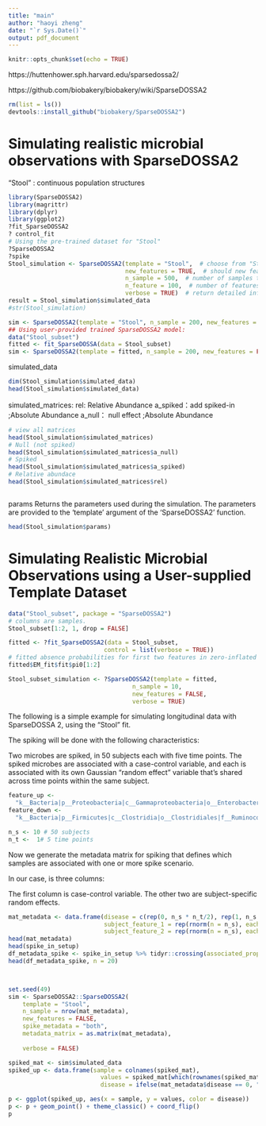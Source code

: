 ```yaml
---
title: "main"
author: "haoyi zheng"
date: "`r Sys.Date()`"
output: pdf_document
---
```


```r
knitr::opts_chunk$set(echo = TRUE)
```

https://huttenhower.sph.harvard.edu/sparsedossa2/

https://github.com/biobakery/biobakery/wiki/SparseDOSSA2
```r
rm(list = ls())
devtools::install_github("biobakery/SparseDOSSA2")
```
# Simulating realistic microbial observations with SparseDOSSA2
"Stool" : continuous population structures

```r
library(SparseDOSSA2)
library(magrittr)
library(dplyr)
library(ggplot2)
?fit_SparseDOSSA2
? control_fit
# Using the pre-trained dataset for "Stool"
?SparseDOSSA2
?spike
Stool_simulation <- SparseDOSSA2(template = "Stool",  # choose from "Stool", "Vaginal" or "IBD"
                                 new_features = TRUE,  # should new features be simulated
                                 n_sample = 500,  # number of samples to simulate
                                 n_feature = 100,  # number of features to simulate (when 'new_features = TRUE')
                                 verbose = TRUE)  # return detailed info
result = Stool_simulation$simulated_data
#str(Stool_simulation)
```

```r
sim <- SparseDOSSA2(template = "Stool", n_sample = 200, new_features = FALSE)
## Using user-provided trained SparseDOSSA2 model:
data("Stool_subset")
fitted <- fit_SparseDOSSA(data = Stool_subset)
sim <- SparseDOSSA2(template = fitted, n_sample = 200, new_features = FALSE)
```


simulated_data
```r
dim(Stool_simulation$simulated_data)
head(Stool_simulation$simulated_data)
```


simulated_matrices:
  rel: Relative Abundance
  a_spiked：add spiked-in ;Absolute Abundance
  a_null： null effect ;Absolute Abundance
```r
# view all matrices
head(Stool_simulation$simulated_matrices)
# Null (not spiked)
head(Stool_simulation$simulated_matrices$a_null)
# Spiked
head(Stool_simulation$simulated_matrices$a_spiked)
# Relative abundace
head(Stool_simulation$simulated_matrices$rel)



```

params
Returns the parameters used during the simulation. The parameters are provided to the 'template' argument of the 'SparseDOSSA2' function.
```r
head(Stool_simulation$params)
```

#  Simulating Realistic Microbial Observations using a User-supplied Template Dataset

```r
data("Stool_subset", package = "SparseDOSSA2")
# columns are samples.
Stool_subset[1:2, 1, drop = FALSE]

fitted <- ?fit_SparseDOSSA2(data = Stool_subset,
                           control = list(verbose = TRUE))
# fitted absence probabilities for first two features in zero-inflated model 
fitted$EM_fit$fit$pi0[1:2]

Stool_subset_simulation <- ?SparseDOSSA2(template = fitted, 
                                   n_sample = 10, 
                                   new_features = FALSE,
                                   verbose = TRUE)
```

The following is a simple example for simulating longitudinal data with SparseDOSSA 2, using the "Stool" fit.

The spiking will be done with the following characteristics:

Two microbes are spiked, in 50 subjects each with five time points.
The spiked microbes are associated with a case-control variable, and each is associated with its own Gaussian "random effect" variable that's shared across time points within the same subject.

```r
feature_up <- 
  "k__Bacteria|p__Proteobacteria|c__Gammaproteobacteria|o__Enterobacteriales|f__Enterobacteriaceae|g__Escherichia|s__Escherichia_coli"
feature_down <- 
  "k__Bacteria|p__Firmicutes|c__Clostridia|o__Clostridiales|f__Ruminococcaceae|g__Faecalibacterium|s__Faecalibacterium_prausnitzii"

n_s <- 10 # 50 subjects
n_t <-  1# 5 time points


```

Now we generate the metadata matrix for spiking that defines which samples are associated with one or more spike scenario.

In our case, is three columns:

The first column is case-control variable.
The other two are subject-specific random effects.

```r
mat_metadata <- data.frame(disease = c(rep(0, n_s * n_t/2), rep(1, n_s * n_t /2 )),
                           subject_feature_1 = rep(rnorm(n = n_s), each = n_t),
                           subject_feature_2 = rep(rnorm(n = n_s), each = n_t))
head(mat_metadata)
head(spike_in_setup)
df_metadata_spike <- spike_in_setup %>% tidyr::crossing(associated_property = c("prevalence", "abundance"))
head(df_metadata_spike, n = 20)



set.seed(49)
sim <- SparseDOSSA2::SparseDOSSA2(
    template = "Stool",
    n_sample = nrow(mat_metadata), 
    new_features = FALSE,
    spike_metadata = "both",
    metadata_matrix = as.matrix(mat_metadata), 
    
    verbose = FALSE)

spiked_mat <- sim$simulated_data
spiked_up <- data.frame(sample = colnames(spiked_mat),
                          values = spiked_mat[which(rownames(spiked_mat) == feature_up),],
                          disease = ifelse(mat_metadata$disease == 0, "control", "case"))

p <- ggplot(spiked_up, aes(x = sample, y = values, color = disease))
p <- p + geom_point() + theme_classic() + coord_flip()
p

```




